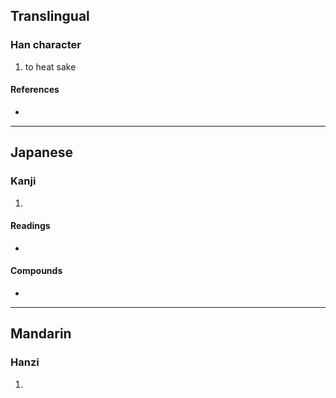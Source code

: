 {{character info/new}}
{{also|爛}}
==Translingual==

===Han character===
{{Han char|rn=86|rad=火|as=12|sn=16|four=|canj=FANB|ids=⿰火閒}}

# to heat sake

====References====
* {{Han ref|kx=0683.180|dkj=19431|dj=1096.020|hdz=32238.050|uh=71D7|ud=29143}}

----

==Japanese==

===Kanji===
{{ja-kanji|grade=|rs=火12}}

# {{defn|lang=ja|sort=火12}}

====Readings====
* {{ja-readings|on=[[らん]] (ran)|kun=[[かん]] (kan)}}

====Compounds====
* {{ja-r|熱燗|あつかん}}

----

==Mandarin==

===Hanzi===
{{cmn-hanzi|pin=[[dàng]] ([[dang4]]), [[làn]] ([[lan4]])|wg=tang<sup>4</sup>, lan<sup>4</sup>}}

# {{defn|lang=cmn|sort=火12}}
